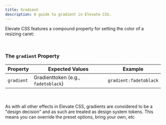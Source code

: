 ```yaml
---
title: Gradient
description: A guide to gradient in Elevate CSS.
---
```


Elevate CSS features a compound property for setting the color of a resizing caret:

<br/>

### The `gradient` Property

| Property   | Expected Values | Example     |
|------------|--------------------|-----------------------|
| `gradient` |  Gradienttoken (e.g., `fadetoblack`) |  `gradient:fadetoblack`  |

<br/>
<br/>


<Aside title="Effects are Token Driven">
As with all other effects in Elevate CSS, gradients are considered to be a "design decision" and as such are treated as design system tokens. This means you can override the preset options, bring your own, etc
</Aside>